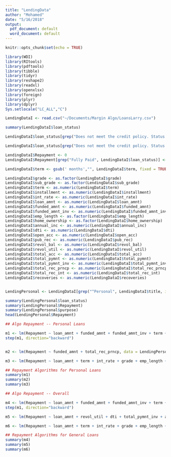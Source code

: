 ```yaml
---
title: "LendingData"
author: "Mohamed"
date: "5/16/2018"
output:
  pdf_document: default
  word_document: default
---
```


```r
knitr::opts_chunk$set(echo = TRUE)
```

```r
library(WDI)
library(RItools)
library(pdftools)
library(tibble)
library(tidyr)
library(reshape2)
library(readxl)
library(openxlsx)
library(foreign)
library(plyr)
library(dplyr)
Sys.setlocale("LC_ALL","C")
```

```r
LendingDataI <- read.csv("~/Documents/Margin Algo/LoansLarry.csv")

summary(LendingDataI$loan_status)

LendingDataI$loan_status[grep("Does not meet the credit policy. Status:Fully", LendingDataI$loan_status)] <- "Fully Paid"

LendingDataI$loan_status[grep("Does not meet the credit policy. Status:Charged", LendingDataI$loan_status)] <- "Charged Off"

LendingDataI$Repayment <- 0
LendingDataI$Repayment[grep("Fully Paid", LendingDataI$loan_status)] <- 1

LendingDataI$term <- gsub(' months',"", LendingDataI$term, fixed = TRUE)

LendingDataI$grade <- as.factor(LendingDataI$grade)
LendingDataI$sub_grade <- as.factor(LendingDataI$sub_grade)
LendingDataI$term <- as.numeric(LendingDataI$term)
LendingDataI$installment <- as.numeric(LendingDataI$installment)
LendingDataI$int_rate <- as.numeric(LendingDataI$int_rate)
LendingDataI$loan_amnt <- as.numeric(LendingDataI$loan_amnt)
LendingDataI$funded_amnt <- as.numeric(LendingDataI$funded_amnt)
LendingDataI$funded_amnt_inv <- as.numeric(LendingDataI$funded_amnt_inv)
LendingDataI$emp_length <- as.factor(LendingDataI$emp_length)
LendingDataI$home_ownership <- as.factor(LendingDataI$home_ownership)
LendingDataI$annual_inc <- as.numeric(LendingDataI$annual_inc)
LendingDataI$dti <- as.numeric(LendingDataI$dti)
LendingDataI$open_acc <- as.numeric(LendingDataI$open_acc)
LendingDataI$pub_rec <- as.numeric(LendingDataI$pub_rec)
LendingDataI$revol_bal <- as.numeric(LendingDataI$revol_bal)
LendingDataI$revol_util <- as.numeric(LendingDataI$revol_util)
LendingDataI$total_acc <- as.numeric(LendingDataI$total_acc)
LendingDataI$total_pymnt <- as.numeric(LendingDataI$total_pymnt)
LendingDataI$total_pymnt_inv <- as.numeric(LendingDataI$total_pymnt_inv)
LendingDataI$total_rec_prncp <- as.numeric(LendingDataI$total_rec_prncp)
LendingDataI$total_rec_int <- as.numeric(LendingDataI$total_rec_int)
LendingDataI$recoveries <- as.numeric(LendingDataI$recoveries)


LendingPersonal <- LendingDataI[grep("^Personal", LendingDataI$title, ignore.case = TRUE, fixed = FALSE),]

summary(LendingPersonal$loan_status)
summary(LendingPersonal$Repayment)
summary(LendingPersonal$purpose)
head(LendingPersonal$Repayment)
```

```r
## Algo Repayment -- Personal Loans

m1 <- lm(Repayment ~ loan_amnt + funded_amnt + funded_amnt_inv + term + int_rate + installment + grade + sub_grade + emp_length + home_ownership + annual_inc + dti + open_acc + revol_bal + pub_rec + revol_util + total_acc + total_pymnt + total_pymnt_inv + total_rec_int + total_rec_prncp + recoveries, data=LendingPersonal)
step(m1, direction="backward")


m2 <- lm(Repayment ~ funded_amnt + total_rec_prncp, data = LendingPersonal, family=binomial)

m3 <- lm(Repayment ~ loan_amnt + term + int_rate + grade + emp_length + home_ownership + annual_inc + dti, data=LendingPersonal)
```

```r
## Repayment Algorithms for Personal Loans
summary(m1)
summary(m2)
summary(m3)
```

```r
## Algo Repayment -- Overall

m4 <- lm(Repayment ~ loan_amnt + funded_amnt + funded_amnt_inv + term + int_rate + installment + grade + sub_grade + emp_length + home_ownership + annual_inc + dti + open_acc + revol_bal + pub_rec + revol_util + total_acc + total_pymnt + total_pymnt_inv + total_rec_int + total_rec_prncp + recoveries, data=LendingDataI)
step(m1, direction="backward")

m5 <- lm(Repayment ~ loan_amnt + revol_util + dti + total_pymnt_inv + annual_inc + funded_amnt_inv + int_rate + pub_rec + emp_length + term + sub_grade + installment + total_rec_int + recoveries + total_pymnt + total_rec_prncp + funded_amnt, data = LendingDataI)

m6 <- lm(Repayment ~ loan_amnt + term + int_rate + grade + emp_length + home_ownership + annual_inc + dti, data=LendingDataI)
```

```r
## Repayment Algorithms for General Loans
summary(m4)
summary(m5)
summary(m6)
```

